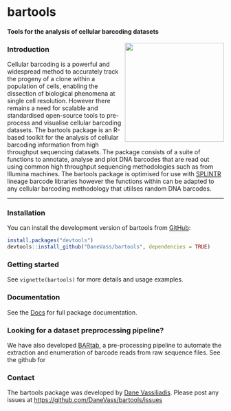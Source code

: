 # bartools

#### Tools for the analysis of cellular barcoding datasets

<img src="man/figures/bartools_logo.png" align="right" width="230"/>

### Introduction

Cellular barcoding is a powerful and widespread method to accurately track the progeny of a clone within a population of cells, enabling the dissection of biological phenomena at single cell resolution. However there remains a need for scalable and standardised open-source tools to pre-process and visualise cellular barcoding datasets. The bartools package is an R-based toolkit for the analysis of cellular barcoding information from high throughput sequencing datasets. The package consists of a suite of functions to annotate, analyse and plot DNA barcodes that are read out using common high throughput sequencing methodologies such as from Illumina machines. The bartools package is optimised for use with [SPLINTR](https://www.nature.com/articles/s41586-021-04206-7) lineage barcode libraries however the functions within can be adapted to any cellular barcoding methodology that utiilses random DNA barcodes.

------------------------------------------------------------------------

### Installation

You can install the development version of bartools from [GitHub](https://github.com/):

```r
install.packages("devtools")
devtools::install_github("DaneVass/bartools", dependencies = TRUE)
```

### Getting started

See `vignette(bartools)` for more details and usage examples.

### Documentation

See the [Docs](https://danevass.github.io/bartools/) for full package documentation.

### Looking for a dataset preprocessing pipeline?

We have also developed [BARtab](https://github.com/DaneVass/BARtab), a pre-processing pipeline to automate the extraction and enumeration of barcode reads from raw sequence files. See the github for

### Contact

The bartools package was developed by [Dane Vassiliadis](https://findanexpert.unimelb.edu.au/profile/366000-dane-vassiliadis). Please post any issues at <https://github.com/DaneVass/bartools/issues>
